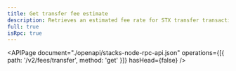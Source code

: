 ```yaml
---
title: Get transfer fee estimate
description: Retrieves an estimated fee rate for STX transfer transactions.
full: true
isRpc: true
---
```


<APIPage
  document="./openapi/stacks-node-rpc-api.json"
  operations={[{ path: '/v2/fees/transfer', method: 'get' }]}
  hasHead={false}
/>